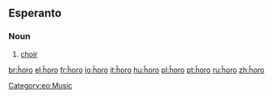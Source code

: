 ==Esperanto==

===Noun===
{{eo-noun}}

# [[choir]]

[[Category:eo:Music]]

[[br:ĥoro]]
[[el:ĥoro]]
[[fr:ĥoro]]
[[io:ĥoro]]
[[it:ĥoro]]
[[hu:ĥoro]]
[[pl:ĥoro]]
[[pt:ĥoro]]
[[ru:ĥoro]]
[[zh:ĥoro]]